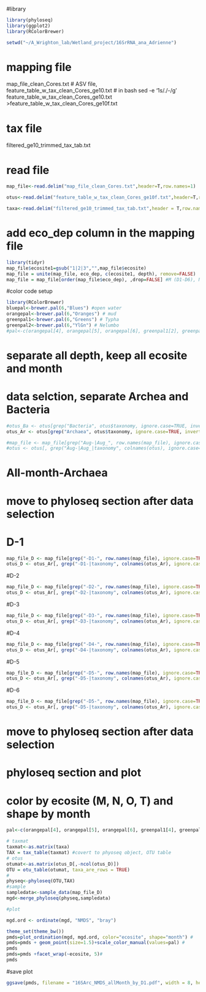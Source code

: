 #library
```r
library(phyloseq)
library(ggplot2)
library(RColorBrewer)
```

```r
setwd("~/A_Wrighton_lab/Wetland_project/16SrRNA_ana_Adrienne")
```

# mapping file
map_file_clean_Cores.txt
# ASV file, 
feature_table_w_tax_clean_Cores_ge10.txt
# in bash
sed -e '1s/\./-/g' feature_table_w_tax_clean_Cores_ge10.txt >feature_table_w_tax_clean_Cores_ge10f.txt

# tax file
filtered_ge10_trimmed_tax_tab.txt

# read file
```r
map_file<-read.delim("map_file_clean_Cores.txt",header=T,row.names=1)

otus<-read.delim("feature_table_w_tax_clean_Cores_ge10f.txt",header=T,row.names=1, check.names=FALSE) 

taxa<-read.delim("filtered_ge10_trimmed_tax_tab.txt",header = T,row.names = 1) #tax_info, 

```

# add eco_dep column in the mapping file
```r
library(tidyr)
map_file$ecosite1=gsub("1|2|3","",map_file$ecosite)
map_file = unite(map_file, eco_dep, c(ecosite1, depth), remove=FALSE)
map_file = map_file[order(map_file$eco_dep), ,drop=FALSE] #M (D1-D6), N, OW, T is the order
```

#color code setup
```r
library(RColorBrewer)
bluepal<-brewer.pal(6,"Blues") #open water
orangepal<-brewer.pal(6,"Oranges") # mud
greenpal1<-brewer.pal(6,"Greens") # Typha
greenpal2<-brewer.pal(6,"YlGn") # Nelumbo
#pal<-c(orangepal[4], orangepal[5], orangepal[6], greenpal1[2], greenpal1[3], greenpal1[4], bluepal[4], bluepal[5], bluepal[6], greenpal2[6])
```

# separate all depth, keep all ecosite and month
# data selction, separate Archea and Bacteria
```r
#otus_Ba <- otus[grep("Bacteria", otus$taxonomy, ignore.case=TRUE, invert=FALSE), ]
otus_Ar <- otus[grep("Archaea", otus$taxonomy, ignore.case=TRUE, invert=FALSE), ] 

#map_file <- map_file[grep("Aug-|Aug_", row.names(map_file), ignore.case=TRUE, invert=FALSE),]
#otus <- otus[, grep("Aug-|Aug_|taxonomy", colnames(otus), ignore.case=TRUE, invert=FALSE)]
```

# All-month-Archaea
# move to  phyloseq section after data selection
# D-1
```r
map_file_D <- map_file[grep("-D1-", row.names(map_file), ignore.case=TRUE, invert=FALSE),]
otus_D <- otus_Ar[, grep("-D1-|taxonomy", colnames(otus_Ar), ignore.case=TRUE, invert=FALSE)]
```

#D-2
```r
map_file_D <- map_file[grep("-D2-", row.names(map_file), ignore.case=TRUE, invert=FALSE),]
otus_D <- otus_Ar[, grep("-D2-|taxonomy", colnames(otus_Ar), ignore.case=TRUE, invert=FALSE)]
```
#D-3
```r
map_file_D <- map_file[grep("-D3-", row.names(map_file), ignore.case=TRUE, invert=FALSE),]
otus_D <- otus_Ar[, grep("-D3-|taxonomy", colnames(otus_Ar), ignore.case=TRUE, invert=FALSE)]
```
#D-4
```r
map_file_D <- map_file[grep("-D4-", row.names(map_file), ignore.case=TRUE, invert=FALSE),]
otus_D <- otus_Ar[, grep("-D4-|taxonomy", colnames(otus_Ar), ignore.case=TRUE, invert=FALSE)]
```
#D-5
```r
map_file_D <- map_file[grep("-D5-", row.names(map_file), ignore.case=TRUE, invert=FALSE),]
otus_D <- otus_Ar[, grep("-D5-|taxonomy", colnames(otus_Ar), ignore.case=TRUE, invert=FALSE)]
```
#D-6
```r
map_file_D <- map_file[grep("-D5-", row.names(map_file), ignore.case=TRUE, invert=FALSE),]
otus_D <- otus_Ar[, grep("-D5-|taxonomy", colnames(otus_Ar), ignore.case=TRUE, invert=FALSE)]
```
# move to  phyloseq section after data selection

# phyloseq section and plot
# color by ecosite (M, N, O, T) and shape by month
```r
pal<-c(orangepal[4], orangepal[5], orangepal[6], greenpal1[4], greenpal1[5], greenpal1[6], bluepal[4], bluepal[5], bluepal[6], greenpal2[2])

# taxmat
taxmat<-as.matrix(taxa)
TAX = tax_table(taxmat) #covert to phyoseq object, OTU table
# otus
otumat<-as.matrix(otus_D[,-ncol(otus_D)])
OTU = otu_table(otumat, taxa_are_rows = TRUE)
#
physeq<-phyloseq(OTU,TAX) 
#sample
sampledata<-sample_data(map_file_D)
mgd<-merge_phyloseq(physeq,sampledata)

#plot

mgd.ord <- ordinate(mgd, "NMDS", "bray")

theme_set(theme_bw())
pmds=plot_ordination(mgd, mgd.ord, color="ecosite", shape="month") #
pmds=pmds + geom_point(size=1.5)+scale_color_manual(values=pal) #
pmds
pmds=pmds +facet_wrap(~ecosite, 5)#
pmds

```

#save plot
```r
ggsave(pmds, filename = "16SArc_NMDS_allMonth_by_D1.pdf", width = 8, height = 8, units = "in") #change the depth #1
```
